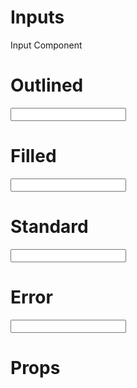 



<Meta title="Input" component={Input} />

# Inputs

Input Component

# Outlined

<Canvas>
  <Story name="Outlined">
    <Input label="Name" variant="outlined" />
  </Story>
</Canvas>

# Filled

<Canvas>
  <Story name="Filled">
    <Input label="Name" variant="filled" />
  </Story>
</Canvas>

# Standard

<Canvas>
  <Story name="Standard">
    <Input label="Name" variant="standard" />
  </Story>
</Canvas>

# Error

<Canvas>
  <Story name="Error">
    <Input
      label="Name"
      variant="outlined"
      error
      errorMessage="Campo Invalido"
    />
  </Story>
</Canvas>

# Props

<Props to={Input} />
